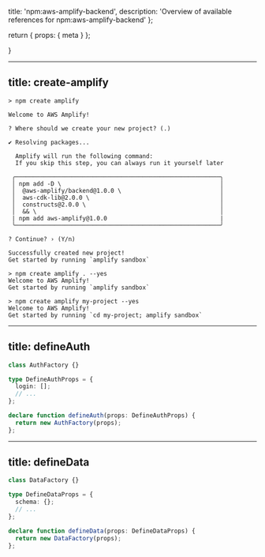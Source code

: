   title: 'npm:aws-amplify-backend',
  description:
    'Overview of available references for npm:aws-amplify-backend'
};

  return {
    props: {
      meta
    }
  };

}

---
title: create-amplify
---

```console title="Terminal"
> npm create amplify

Welcome to AWS Amplify!

? Where should we create your new project? (.)

✔ Resolving packages...

  Amplify will run the following command:
  If you skip this step, you can always run it yourself later

 ╭──────────────────────────────────────────────────────────╮
 │ npm add -D \                                             │
 │  @aws-amplify/backend@1.0.0 \                            │
 │  aws-cdk-lib@2.0.0 \                                     │
 │  constructs@2.0.0 \                                      │
 │  && \                                                    │
 | npm add aws-amplify@1.0.0                                |
 ╰──────────────────────────────────────────────────────────╯

? Continue? › (Y/n)

Successfully created new project!
Get started by running `amplify sandbox`
```

```console title="Terminal"
> npm create amplify . --yes
Welcome to AWS Amplify!
Get started by running `amplify sandbox`
```

```console title="Terminal"
> npm create amplify my-project --yes
Welcome to AWS Amplify!
Get started by running `cd my-project; amplify sandbox`
```


---
title: defineAuth
---

```ts
class AuthFactory {}

type DefineAuthProps = {
  login: [];
  // ...
};

declare function defineAuth(props: DefineAuthProps) {
  return new AuthFactory(props);
};
```

---
title: defineData
---

```ts
class DataFactory {}

type DefineDataProps = {
  schema: {};
  // ...
};

declare function defineData(props: DefineDataProps) {
  return new DataFactory(props);
};
```
